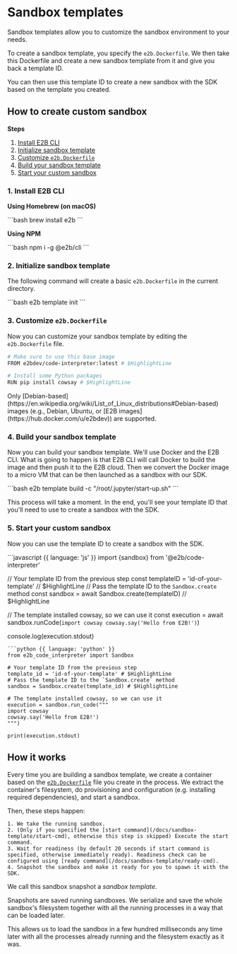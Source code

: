# Sandbox templates

Sandbox templates allow you to customize the sandbox environment to your needs.

To create a sandbox template, you specify the `e2b.Dockerfile`. We then take this Dockerfile and create a new sandbox template from it and give you back a template ID.

You can then use this template ID to create a new sandbox with the SDK based on the template you created.

## How to create custom sandbox

**Steps**
1. [Install E2B CLI](#1-install-e2b-cli)
1. [Initialize sandbox template](#2-initialize-sandbox-template)
1. [Customize `e2b.Dockerfile`](#3-customize-e2bdockerfile)
1. [Build your sandbox template](#4-build-your-sandbox-template)
1. [Start your custom sandbox](#5-start-your-custom-sandbox)


### 1. Install E2B CLI

**Using Homebrew (on macOS)**

<CodeGroup isTerminalCommand>
  ```bash
  brew install e2b
  ```
</CodeGroup>

**Using NPM**

<CodeGroup isTerminalCommand>
  ```bash
  npm i -g @e2b/cli
  ```
</CodeGroup>

### 2. Initialize sandbox template
The following command will create a basic `e2b.Dockerfile` in the current directory.

<CodeGroup isTerminalCommand>
  ```bash
  e2b template init
  ```
</CodeGroup>

### 3. Customize `e2b.Dockerfile`
Now you can customize your sandbox template by editing the `e2b.Dockerfile` file.
<CodeGroup title="e2b.Dockerfile">
  ```bash
  # Make sure to use this base image
  FROM e2bdev/code-interpreter:latest # $HighlightLine

  # Install some Python packages
  RUN pip install cowsay # $HighlightLine
  ```
</CodeGroup>

<Note>
  Only [Debian-based](https://en.wikipedia.org/wiki/List_of_Linux_distributions#Debian-based) images
  (e.g., Debian, Ubuntu, or [E2B images](https://hub.docker.com/u/e2bdev)) are supported.
</Note>

### 4. Build your sandbox template
Now you can build your sandbox template. We'll use Docker and the E2B CLI.
What is going to happen is that E2B CLI will call Docker to build the image and then push it to the E2B cloud.
Then we convert the Docker image to a micro VM that can be then launched as a sandbox with our SDK.

<CodeGroup isTerminalCommand>
  ```bash
  e2b template build -c "/root/.jupyter/start-up.sh"
  ```
</CodeGroup>

This process will take a moment. In the end, you'll see your template ID that you'll need to use to create a sandbox with the SDK.

### 5. Start your custom sandbox
Now you can use the template ID to create a sandbox with the SDK.

<CodeGroup>
  ```javascript {{ language: 'js' }}
  import {sandbox} from '@e2b/code-interpreter'

  // Your template ID from the previous step
  const templateID = 'id-of-your-template' // $HighlightLine
  // Pass the template ID to the `Sandbox.create` method
  const sandbox = await Sandbox.create(templateID) // $HighlightLine

  // The template installed cowsay, so we can use it
  const execution = await sandbox.runCode(`
  import cowsay
  cowsay.say('Hello from E2B!')
  `)

  console.log(execution.stdout)
  ```
  ```python {{ language: 'python' }}
  from e2b_code_interpreter import Sandbox

  # Your template ID from the previous step
  template_id = 'id-of-your-template' # $HighlightLine
  # Pass the template ID to the `Sandbox.create` method
  sandbox = Sandbox.create(template_id) # $HighlightLine

  # The template installed cowsay, so we can use it
  execution = sandbox.run_code("""
  import cowsay
  cowsay.say('Hello from E2B!')
  """)

  print(execution.stdout)
  ```
</CodeGroup>

## How it works
Every time you are building a sandbox template, we create a container based on the [`e2b.Dockerfile`](/docs/sandbox-template#3-customize-e2b-dockerfile) file you create in the process.
We extract the container's filesystem, do provisioning and configuration (e.g. installing required dependencies), and start a sandbox.

Then, these steps happen:

    1. We take the running sandbox.
    2. (Only if you specified the [start command](/docs/sandbox-template/start-cmd), otherwise this step is skipped) Execute the start command.
    3. Wait for readiness (by default 20 seconds if start command is specified, otherwise immediately ready). Readiness check can be configured using [ready command](/docs/sandbox-template/ready-cmd).
    4. Snapshot the sandbox and make it ready for you to spawn it with the SDK.

We call this sandbox snapshot a _sandbox template_.

<Note title="Sandbox Snapshot">
  Snapshots are saved running sandboxes. We serialize and save the whole sandbox's filesystem together with all the
  running processes in a way that can be loaded later.

  This allows us to load the sandbox in a few hundred milliseconds any time later with all the processes already running
  and the filesystem exactly as it was.
</Note>